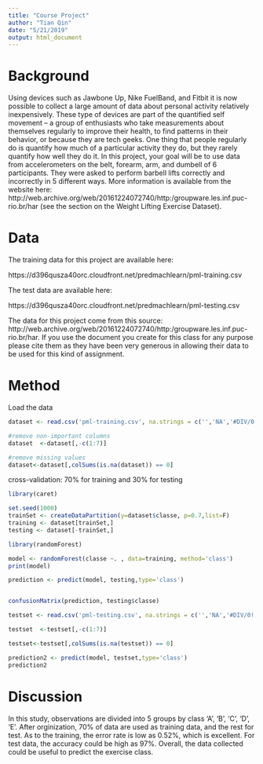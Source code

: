 ```yaml
---
title: "Course Project"
author: "Tian Qin"
date: "5/21/2019"
output: html_document
---
```


# Background

Using devices such as Jawbone Up, Nike FuelBand, and Fitbit it is now possible to collect a large amount of data about personal activity relatively inexpensively. These type of devices are part of the quantified self movement – a group of enthusiasts who take measurements about themselves regularly to improve their health, to find patterns in their behavior, or because they are tech geeks. One thing that people regularly do is quantify how much of a particular activity they do, but they rarely quantify how well they do it. In this project, your goal will be to use data from accelerometers on the belt, forearm, arm, and dumbell of 6 participants. They were asked to perform barbell lifts correctly and incorrectly in 5 different ways. More information is available from the website here: http://web.archive.org/web/20161224072740/http:/groupware.les.inf.puc-rio.br/har (see the section on the Weight Lifting Exercise Dataset).

# Data

The training data for this project are available here:

https://d396qusza40orc.cloudfront.net/predmachlearn/pml-training.csv

The test data are available here:

https://d396qusza40orc.cloudfront.net/predmachlearn/pml-testing.csv

The data for this project come from this source: http://web.archive.org/web/20161224072740/http:/groupware.les.inf.puc-rio.br/har. If you use the document you create for this class for any purpose please cite them as they have been very generous in allowing their data to be used for this kind of assignment.

# Method

Load the data
```r
dataset <- read.csv('pml-training.csv', na.strings = c('','NA','#DIV/0!'))

#remove non-important columns
dataset  <-dataset[,-c(1:7)]

#remove missing values
dataset<-dataset[,colSums(is.na(dataset)) == 0]


```

cross-validation: 70% for training and 30% for testing
```r
library(caret)
```

```r
set.seed(1000)
trainSet <- createDataPartition(y=dataset$classe, p=0.7,list=F)
training <- dataset[trainSet,]
testing <- dataset[-trainSet,]

```


```r
library(randomForest)

model <- randomForest(classe ~. , data=training, method='class')
print(model)

prediction <- predict(model, testing,type='class')


confusionMatrix(prediction, testing$classe)
```

```r
testset <- read.csv('pml-testing.csv', na.strings = c('','NA','#DIV/0!'))

testset  <-testset[,-c(1:7)]

testset<-testset[,colSums(is.na(testset)) == 0]

prediction2 <- predict(model, testset,type='class')
prediction2

```

# Discussion

In this study, observations are divided into 5 groups by class 'A', 'B', 'C', 'D', 'E'. After orginization, 70% of data are used as training data, and the rest for test. As to the training, the error rate is low as 0.52%, which is excellent. For test data, the accuracy could be high as 97%. Overall, the data collected could be useful to predict the exercise class. 
